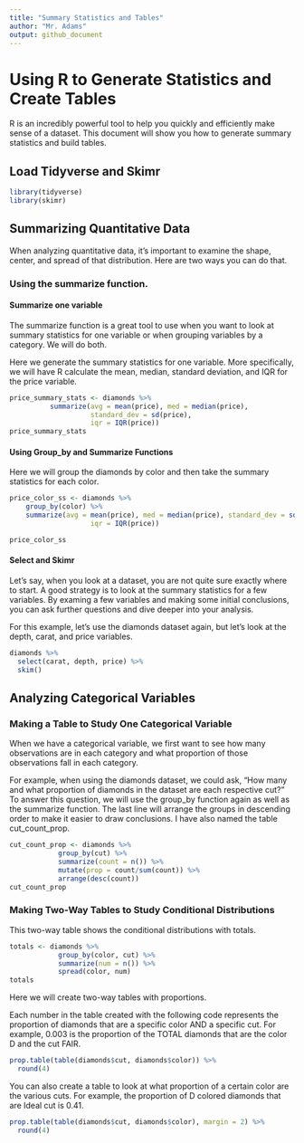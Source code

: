 ```yaml
---
title: "Summary Statistics and Tables"
author: "Mr. Adams"
output: github_document
---
```


# Using R to Generate Statistics and Create Tables

R is an incredibly powerful tool to help you quickly and efficiently make sense of a dataset. This document will show you how to generate summary statistics and build tables. 

## Load Tidyverse and Skimr

```r
library(tidyverse)
library(skimr)
```

## Summarizing Quantitative Data

When analyzing quantitative data, it's important to examine the shape, center, and spread of that distribution. Here are two ways you can do that. 

### Using the summarize function. 

#### Summarize one variable
The summarize function is a great tool to use when you want to look at summary statistics for one variable or when grouping variables by a category. We will do both. 

Here we generate the summary statistics for one variable. More specifically, we will have R calculate the mean, median, standard deviation, and IQR for the price variable. 

```r

price_summary_stats <- diamonds %>% 
          summarize(avg = mean(price), med = median(price), 
                    standard_dev = sd(price), 
                    iqr = IQR(price))
price_summary_stats

```
#### Using Group_by and Summarize Functions

Here we will group the diamonds by color and then take the summary statistics for each color. 

```r

price_color_ss <- diamonds %>%
    group_by(color) %>%
    summarize(avg = mean(price), med = median(price), standard_dev = sd(price), 
                    iqr = IQR(price))

price_color_ss
```

#### Select and Skimr

Let's say, when you look at a dataset, you are not quite sure exactly where to start. A good strategy is to look at the summary statistics for a few variables. By examing a few variables and making some initial conclusions, you can ask further questions and dive deeper into your analysis. 

For this example, let's use the diamonds dataset again, but let's look at the depth, carat, and price variables. 

```r

diamonds %>%
  select(carat, depth, price) %>%
  skim()
```

## Analyzing Categorical Variables

### Making a Table to Study One Categorical Variable

When we have a categorical variable, we first want to see how many observations are in each category and what proportion of those observations fall in each category. 

For example,  when using the diamonds dataset, we could ask, "How many and what proportion of diamonds in the dataset are each respective cut?" To answer this question, we will use the group_by function again as well as the summarize function. The last line will arrange the groups in descending order to make it easier to draw conclusions. I have also named the table cut_count_prop. 

```r

cut_count_prop <- diamonds %>%
            group_by(cut) %>%
            summarize(count = n()) %>%
            mutate(prop = count/sum(count)) %>%
            arrange(desc(count))
cut_count_prop

```

### Making Two-Way Tables to Study Conditional Distributions

This two-way table shows the conditional distributions with totals. 

```r
totals <- diamonds %>%
            group_by(color, cut) %>%
            summarize(num = n()) %>%
            spread(color, num)
totals

```

Here we will create two-way tables with proportions.

Each number in the table created with the following code represents the proportion of diamonds that are a specific color AND a specific cut. For example,  0.003 is the proportion of the TOTAL diamonds that are the color D and the cut FAIR.

```r
prop.table(table(diamonds$cut, diamonds$color)) %>% 
  round(4)
```

You can also create a table to look at what proportion of a certain color are the various cuts. For example, the proportion of D colored diamonds that are Ideal cut is 0.41.

```r
prop.table(table(diamonds$cut, diamonds$color), margin = 2) %>% 
  round(4)

```
